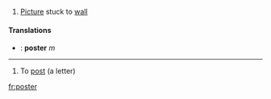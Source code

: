 {{Engnoun}}
# [[Picture]] stuck to [[wall]]
====Translations====
*{{fr}}: '''poster''' ''m''
----
{{frverb}}
# To [[post]] (a letter)

[[fr:poster]]